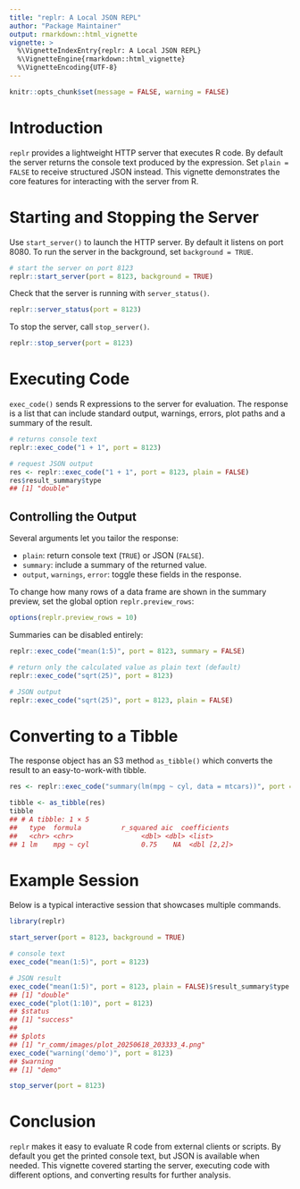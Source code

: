 ```yaml
---
title: "replr: A Local JSON REPL"
author: "Package Maintainer"
output: rmarkdown::html_vignette
vignette: >
  %\VignetteIndexEntry{replr: A Local JSON REPL}
  %\VignetteEngine{rmarkdown::html_vignette}
  %\VignetteEncoding{UTF-8}
---
```


```r
knitr::opts_chunk$set(message = FALSE, warning = FALSE)
```

# Introduction

`replr` provides a lightweight HTTP server that executes R code. By default the
server returns the console text produced by the expression. Set `plain = FALSE`
to receive structured JSON instead. This vignette demonstrates the core
features for interacting with the server from R.

# Starting and Stopping the Server

Use `start_server()` to launch the HTTP server. By default it listens on port
8080. To run the server in the background, set `background = TRUE`.

```r
# start the server on port 8123
replr::start_server(port = 8123, background = TRUE)
```

Check that the server is running with `server_status()`.

```r
replr::server_status(port = 8123)
```

To stop the server, call `stop_server()`.

```r
replr::stop_server(port = 8123)
```

# Executing Code

`exec_code()` sends R expressions to the server for evaluation. The response is
a list that can include standard output, warnings, errors, plot paths and a
summary of the result.

```r
# returns console text
replr::exec_code("1 + 1", port = 8123)

# request JSON output
res <- replr::exec_code("1 + 1", port = 8123, plain = FALSE)
res$result_summary$type
## [1] "double"
```

## Controlling the Output

Several arguments let you tailor the response:

- `plain`: return console text (`TRUE`) or JSON (`FALSE`).
- `summary`: include a summary of the returned value.
- `output`, `warnings`, `error`: toggle these fields in the response.

To change how many rows of a data frame are shown in the summary preview, set
the global option `replr.preview_rows`:

```r
options(replr.preview_rows = 10)
```

Summaries can be disabled entirely:

```r
replr::exec_code("mean(1:5)", port = 8123, summary = FALSE)
```

```r
# return only the calculated value as plain text (default)
replr::exec_code("sqrt(25)", port = 8123)

# JSON output
replr::exec_code("sqrt(25)", port = 8123, plain = FALSE)
```

# Converting to a Tibble

The response object has an S3 method `as_tibble()` which converts the result to
an easy-to-work-with tibble.

```r
res <- replr::exec_code("summary(lm(mpg ~ cyl, data = mtcars))", port = 8123, plain = FALSE)

tibble <- as_tibble(res)
tibble
## # A tibble: 1 × 5
##   type  formula          r_squared aic  coefficients
##   <chr> <chr>                 <dbl> <dbl> <list>
## 1 lm    mpg ~ cyl             0.75    NA  <dbl [2,2]>
```

# Example Session

Below is a typical interactive session that showcases multiple commands.

```r
library(replr)

start_server(port = 8123, background = TRUE)

# console text
exec_code("mean(1:5)", port = 8123)

# JSON result
exec_code("mean(1:5)", port = 8123, plain = FALSE)$result_summary$type
## [1] "double"
exec_code("plot(1:10)", port = 8123)
## $status
## [1] "success"
##
## $plots
## [1] "r_comm/images/plot_20250618_203333_4.png"
exec_code("warning('demo')", port = 8123)
## $warning
## [1] "demo"

stop_server(port = 8123)
```

# Conclusion

`replr` makes it easy to evaluate R code from external clients or scripts. By
default you get the printed console text, but JSON is available when needed.
This vignette covered starting the server, executing code with different
options, and converting results for further analysis.

